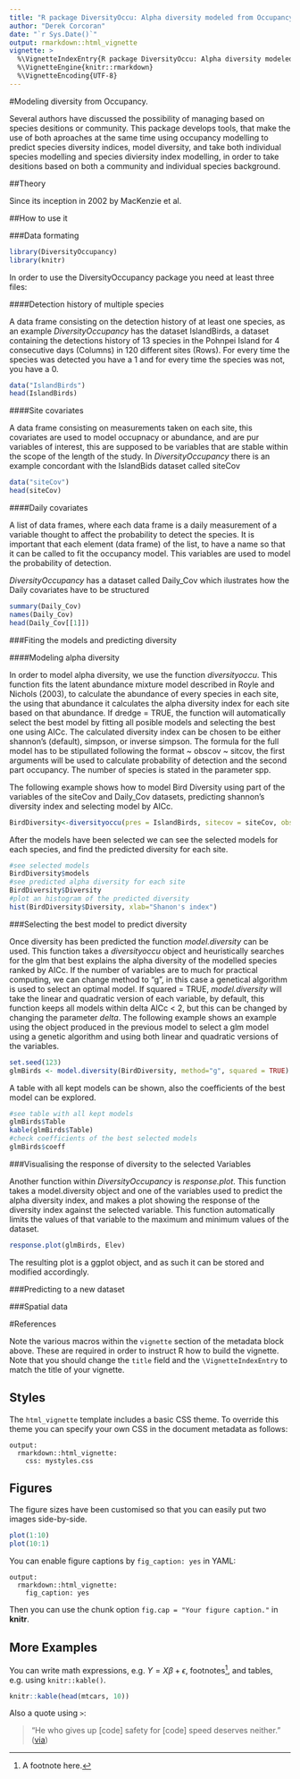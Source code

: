 ```yaml
---
title: "R package DiversityOccu: Alpha diversity modeled from Occupancy"
author: "Derek Corcoran"
date: "`r Sys.Date()`"
output: rmarkdown::html_vignette
vignette: >
  %\VignetteIndexEntry{R package DiversityOccu: Alpha diversity modeled from Occupancy}
  %\VignetteEngine{knitr::rmarkdown}
  %\VignetteEncoding{UTF-8}
---
```


#Modeling diversity from Occupancy.

Several authors have discussed the possibility of managing based on species 
desitions or community. This package develops tools, that make the use of both 
aproaches at the same time using occupancy modelling to predict species diversity
indices, model diversity, and take both individual species modelling and species
diviersity index modelling, in order to take desitions based on both a community
and individual species background.

##Theory

Since its inception in 2002 by MacKenzie et al. 

##How to use it

###Data formating
```r
library(DiversityOccupancy)
library(knitr)
```
In order to use the DiversityOccupancy package you need at least three files:

####Detection history of multiple species

A data frame consisting on the detection history of at least one species, as an 
example *DiversityOccupancy* has the dataset IslandBirds, a dataset containing 
the detections history of 13 species in the Pohnpei Island for 4 consecutive days 
(Columns) in 120 different sites (Rows). For every time the species was detected
you have a 1 and for every time the species was not, you have a 0.

```r
data("IslandBirds")
head(IslandBirds)
```

####Site covariates

A data frame consisting on measurements taken on each site, this covariates are 
used to model occupnacy or abundance, and are pur variables of interest, this are
supposed to be variables that are stable within the scope of the length of the 
study. In *DiversityOccupancy* there is an example concordant with the IslandBids
dataset called siteCov

```r
data("siteCov")
head(siteCov)
```

####Daily covariates

A list of data frames, where each data frame is a daily measurement of a variable
thought to affect the probability to detect the species. It is important that each 
element (data frame) of the list, to have a name so that it can be called to fit 
the occupancy model. This variables are used to model the probability of detection.

*DiversityOccupancy* has a dataset called Daily_Cov which ilustrates how the Daily
covariates have to be structured

```r
summary(Daily_Cov)
names(Daily_Cov)
head(Daily_Cov[[1]])
```

###Fiting the models and predicting diversity

####Modeling alpha diversity

In order to model alpha diversity, we use the function *diversityoccu*. This function fits the latent abundance mixture model described in Royle and Nichols (2003), to calculate the abundance of every species in each site, the using that abundance it calculates the alpha diversity index for each site based on that abundance. If 
dredge = TRUE, the function will automatically select the best model by fitting
all posible models and selecting the best one using AICc. The calculated diversity 
index can be chosen to be either shannon's (default), simpson, or inverse simpson.
The formula for the full model has to be stipullated following the format ~ obscov 
~ sitcov, the first arguments will be used to calculate probability of detection 
and the second part occupancy. The number of species is stated in the parameter
spp.

The following example shows how to model Bird Diversity using part of the variables
of the siteCov and Daily_Cov datasets, predicting shannon's diversity index and 
selecting model by AICc.

```r
BirdDiversity<-diversityoccu(pres = IslandBirds, sitecov = siteCov, obscov = Daily_Cov, spp = 13, dredge = TRUE, form = ~ Wind + Rain + Noise ~ Elev + RPR + AgroFo + SecVeg + Wetland + Upland)
```

After the models have been selected we can see the selected models for each 
species, and find the predicted diversity for each site.

```r
#see selected models
BirdDiversity$models
#see predicted alpha diversity for each site
BirdDiversity$Diversity
#plot an histogram of the predicted diversity
hist(BirdDiversity$Diversity, xlab="Shanon's index")
```

###Selecting the best model to predict diversity

Once diversity has been predicted the function *model.diversity* can be used. 
This function takes a *diversityoccu* object and heuristically searches for the 
glm that best explains the alpha diversity of the modelled species ranked by 
AICc.
If the number of variables are to much for practical computing, we can change
method to "g", in this case a genetical algorithm is used to select an optimal 
model. If squared = TRUE, *model.diversity* will take the linear and quadratic
version of each variable, by default, this function keeps all models within delta
AICc < 2, but this can be changed by changing the parameter *delta*.
The following example shows an example using the object produced in the previous
model to select a glm model using a genetic algorithm and using both linear and
quadratic versions of the variables.

```r
set.seed(123)
glmBirds <- model.diversity(BirdDiversity, method="g", squared = TRUE)
```

A table with all kept models can be shown, also the coefficients of the best 
model can be explored.

```r
#see table with all kept models
glmBirds$Table
kable(glmBirds$Table)
#check coefficients of the best selected models
glmBirds$coeff
```

###Visualising the response of diversity to the selected Variables

Another function within *DiversityOccupancy* is *response.plot*. This function 
takes a model.diversity object and one of the variables used to predict the alpha 
diversity index, and makes a plot showing the response of the diversity index 
against the selected variable. This function automatically limits the values of 
that variable to the maximum and minimum values of the dataset.

```r
response.plot(glmBirds, Elev)
```

The resulting plot is a ggplot object, and as such it can be stored and modified
accordingly.

###Predicting to a new dataset 

###Spatial data

#References

Note the various macros within the `vignette` section of the metadata block above. These are required in order to instruct R how to build the vignette. Note that you should change the `title` field and the `\VignetteIndexEntry` to match the title of your vignette.

## Styles

The `html_vignette` template includes a basic CSS theme. To override this theme you can specify your own CSS in the document metadata as follows:

    output: 
      rmarkdown::html_vignette:
        css: mystyles.css

## Figures

The figure sizes have been customised so that you can easily put two images side-by-side. 

```r
plot(1:10)
plot(10:1)
```

You can enable figure captions by `fig_caption: yes` in YAML:

    output:
      rmarkdown::html_vignette:
        fig_caption: yes

Then you can use the chunk option `fig.cap = "Your figure caption."` in **knitr**.

## More Examples

You can write math expressions, e.g. $Y = X\beta + \epsilon$, footnotes^[A footnote here.], and tables, e.g. using `knitr::kable()`.

```r
knitr::kable(head(mtcars, 10))
```

Also a quote using `>`:

> "He who gives up [code] safety for [code] speed deserves neither."
([via](https://twitter.com/hadleywickham/status/504368538874703872))
